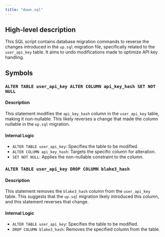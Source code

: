 ```yaml
---
title: "down.sql"
---
```


## High-level description
This SQL script contains database migration commands to reverse the changes introduced in the `up.sql` migration file, specifically related to the `user_api_key` table. It aims to undo modifications made to optimize API key handling.

## Symbols
### `ALTER TABLE user_api_key ALTER COLUMN api_key_hash SET NOT NULL`
#### Description
This statement modifies the `api_key_hash` column in the `user_api_key` table, making it non-nullable. This likely reverses a change that made the column nullable in the `up.sql` migration.

#### Internal Logic
- `ALTER TABLE user_api_key`: Specifies the table to be modified.
- `ALTER COLUMN api_key_hash`: Targets the specific column for alteration.
- `SET NOT NULL`: Applies the non-nullable constraint to the column.

### `ALTER TABLE user_api_key DROP COLUMN blake3_hash`
#### Description
This statement removes the `blake3_hash` column from the `user_api_key` table. This suggests that the `up.sql` migration likely introduced this column, and this statement reverses that change.

#### Internal Logic
- `ALTER TABLE user_api_key`: Specifies the table to be modified.
- `DROP COLUMN blake3_hash`: Removes the specified column from the table.
